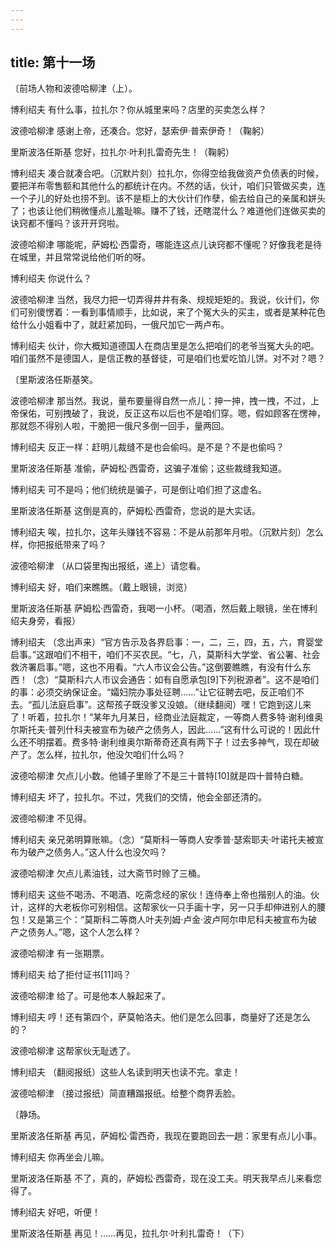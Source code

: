 ```yaml
---
---
---
```

title: 第十一场
---




〔前场人物和波德哈柳津（上）。





博利绍夫 有什么事，拉扎尔？你从城里来吗？店里的买卖怎么样？

波德哈柳津 感谢上帝，还凑合。您好，瑟索伊·普索伊奇！（鞠躬）

里斯波洛任斯基 您好，拉扎尔·叶利扎雷奇先生！（鞠躬）

博利绍夫 凑合就凑合吧。（沉默片刻）拉扎尔，你得空给我做资产负债表的时候，要把洋布零售额和其他什么的都统计在内。不然的话，伙计，咱们只管做买卖，连一个子儿的好处也捞不到。该不是柜上的大伙计们作孽，偷去给自己的亲属和姘头了；也该让他们稍微懂点儿羞耻嘛。赚不了钱，还瞎混什么？难道他们连做买卖的诀窍都不懂吗？该开开窍啦。

波德哈柳津 哪能呢，萨姆松·西雷奇，哪能连这点儿诀窍都不懂呢？好像我老是待在城里，并且常常说给他们听的呀。

博利绍夫 你说什么？

波德哈柳津 当然，我尽力把一切弄得井井有条、规规矩矩的。我说，伙计们，你们可别傻愣着：一看到事情顺手，比如说，来了个冤大头的买主，或者是某种花色给什么小姐看中了，就赶紧加码，一俄尺加它一两卢布。

博利绍夫 伙计，你大概知道德国人在商店里是怎么把咱们的老爷当冤大头的吧。咱们虽然不是德国人，是信正教的基督徒，可是咱们也爱吃馅儿饼。对不对？嗯？

〔里斯波洛任斯基笑。

波德哈柳津 那当然。我说，量布要量得自然一点儿：抻一抻，拽一拽，不过，上帝保佑，可别拽破了，我说，反正这布以后也不是咱们穿。嗯，假如顾客在愣神，那就怨不得别人啦，干脆把一俄尺多倒一回手，量两回。

博利绍夫 反正一样：赶明儿裁缝不是也会偷吗。是不是？不是也偷吗？

里斯波洛任斯基 准偷，萨姆松·西雷奇，这骗子准偷；这些裁缝我知道。

博利绍夫 可不是吗；他们统统是骗子，可是倒让咱们担了这虚名。

里斯波洛任斯基 这倒是真的，萨姆松·西雷奇，您说的是大实话。

博利绍夫 唉，拉扎尔，这年头赚钱不容易：不是从前那年月啦。（沉默片刻）怎么样，你把报纸带来了吗？

波德哈柳津 （从口袋里掏出报纸，递上）请您看。

博利绍夫 好，咱们来瞧瞧。（戴上眼镜，浏览）

里斯波洛任斯基 萨姆松·西雷奇，我喝一小杯。（喝酒，然后戴上眼镜，坐在博利绍夫身旁，看报）

博利绍夫 （念出声来）“官方告示及各界启事：一，二，三，四，五，六，育婴堂启事。”这跟咱们不相干，咱们不买农民。“七，八，莫斯科大学堂、省公署、社会救济署启事。”嗯，这也不用看。“六人市议会公告。”这倒要瞧瞧，有没有什么东西！（念）“莫斯科六人市议会通告：如有自愿承包[9]下列税源者”。这不是咱们的事：必须交纳保证金。“孀妇院办事处征聘……”让它征聘去吧，反正咱们不去。“孤儿法庭启事”。这帮孩子既没爹又没娘。（继续翻阅）嘿！它跑到这儿来了！听着，拉扎尔！“某年九月某日，经商业法庭裁定，一等商人费多特·谢利维奥尔斯托夫·普列什科夫被宣布为破产之债务人，因此……”这有什么可说的！因此什么还不明摆着。费多特·谢利维奥尔斯蒂奇还真有两下子！过去多神气，现在却破产了。怎么样，拉扎尔，他没欠咱们什么吗？

波德哈柳津 欠点儿小数。他铺子里赊了不是三十普特[10]就是四十普特白糖。

博利绍夫 坏了，拉扎尔。不过，凭我们的交情，他会全部还清的。

波德哈柳津 不见得。

博利绍夫 亲兄弟明算账嘛。（念）“莫斯科一等商人安季普·瑟索耶夫·叶诺托夫被宣布为破产之债务人。”这人什么也没欠吗？

波德哈柳津 欠点儿素油钱，过大斋节时赊了三桶。

博利绍夫 这些不喝汤、不喝酒、吃斋念经的家伙！连侍奉上帝也揩别人的油。伙计，这样的大老板你可别相信。这帮家伙一只手画十字，另一只手却伸进别人的腰包！又是第三个：“莫斯科二等商人叶夫列姆·卢金·波卢阿尔申尼科夫被宣布为破产之债务人。”嗯，这个人怎么样？

波德哈柳津 有一张期票。

博利绍夫 给了拒付证书[11]吗？

波德哈柳津 给了。可是他本人躲起来了。

博利绍夫 哼！还有第四个，萨莫帕洛夫。他们是怎么回事，商量好了还是怎么的？

波德哈柳津 这帮家伙无耻透了。

博利绍夫 （翻阅报纸）这些人名读到明天也读不完。拿走！

波德哈柳津 （接过报纸）简直糟蹋报纸。给整个商界丢脸。

〔静场。

里斯波洛任斯基 再见，萨姆松·雷西奇，我现在要跑回去一趟：家里有点儿小事。

博利绍夫 你再坐会儿嘛。

里斯波洛任斯基 不了，真的，萨姆松·西雷奇，现在没工夫。明天我早点儿来看您得了。

博利绍夫 好吧，听便！

里斯波洛任斯基 再见！……再见，拉扎尔·叶利扎雷奇！（下）